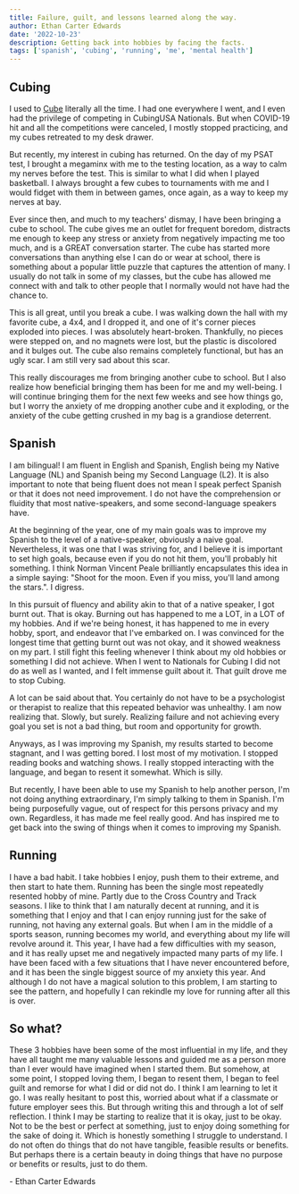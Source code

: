 ```yaml
---
title: Failure, guilt, and lessons learned along the way.
author: Ethan Carter Edwards
date: '2022-10-23'
description: Getting back into hobbies by facing the facts.
tags: ['spanish', 'cubing', 'running', 'me', 'mental health']
---
```

## Cubing

I used to [Cube](https://www.urbandictionary.com/define.php?term=Cubing) literally all the time. I had one everywhere I went, and I even had the privilege of competing in CubingUSA Nationals. But when COVID-19 hit and all the competitions were canceled, I mostly stopped practicing, and my cubes retreated to my desk drawer.

But recently, my interest in cubing has returned. On the day of my PSAT test, I brought a megaminx with me to the testing location, as a way to calm my nerves before the test. This is similar to what I did when I played basketball. I always brought a few cubes to tournaments with me and I would fidget with them in between games, once again, as a way to keep my nerves at bay.

Ever since then, and much to my teachers' dismay, I have been bringing a cube to school. The cube gives me an outlet for frequent boredom, distracts me enough to keep any stress or anxiety from negatively impacting me too much, and is a GREAT conversation starter. The cube has started more conversations than anything else I can do or wear at school, there is something about a popular little puzzle that captures the attention of many. I usually do not talk in some of my classes, but the cube has allowed me connect with and talk to other people that I normally would not have had the chance to.

This is all great, until you break a cube. I was walking down the hall with my favorite cube, a 4x4, and I dropped it, and one of it's corner pieces exploded into pieces. I was absolutely heart-broken. Thankfully, no pieces were stepped on, and no magnets were lost, but the plastic is discolored and it bulges out. The cube also remains completely functional, but has an ugly scar. I am still very sad about this scar.

This really discourages me from bringing another cube to school. But I also realize how beneficial bringing them has been for me and my well-being. I will continue bringing them for the next few weeks and see how things go, but I worry the anxiety of me dropping another cube and it exploding, or the anxiety of the cube getting crushed in my bag is a grandiose deterrent.

## Spanish

I am bilingual! I am fluent in English and Spanish, English being my Native Language (NL) and Spanish being my Second Language (L2). It is also important to note that being fluent does not mean I speak perfect Spanish or that it does not need improvement. I do not have the comprehension or fluidity that most native-speakers, and some second-language speakers have.

At the beginning of the year, one of my main goals was to improve my Spanish to the level of a native-speaker, obviously a naive goal. Nevertheless, it was one that I was striving for, and I believe it is important to set high goals, because even if you do not hit them, you'll probably hit something. I think Norman Vincent Peale brilliantly encapsulates this idea in a simple saying: "Shoot for the moon. Even if you miss, you'll land among the stars.". I digress.

In this pursuit of fluency and ability akin to that of a native speaker, I got burnt out. That is okay. Burning out has happened to me a LOT, in a LOT of my hobbies. And if we're being honest, it has happened to me in every hobby, sport, and endeavor that I've embarked on. I was convinced for the longest time that getting burnt out was not okay, and it showed weakness on my part. I still fight this feeling whenever I think about my old hobbies or something I did not achieve. When I went to Nationals for Cubing I did not do as well as I wanted, and I felt immense guilt about it. That guilt drove me to stop Cubing.

A lot can be said about that. You certainly do not have to be a psychologist or therapist to realize that this repeated behavior was unhealthy. I am now realizing that. Slowly, but surely. Realizing failure and not achieving every goal you set is not a bad thing, but room and opportunity for growth.

Anyways, as I was improving my Spanish, my results started to become stagnant, and I was getting bored. I lost most of my motivation. I stopped reading books and watching shows. I really stopped interacting with the language, and began to resent it somewhat. Which is silly.

But recently, I have been able to use my Spanish to help another person, I'm not doing anything extraordinary, I'm simply talking to them in Spanish. I'm being purposefully vague, out of respect for this persons privacy and my own. Regardless, it has made me feel really good. And has inspired me to get back into the swing of things when it comes to improving my Spanish.

## Running

I have a bad habit. I take hobbies I enjoy, push them to their extreme, and then start to hate them. Running has been the single most repeatedly resented hobby of mine. Partly due to the Cross Country and Track seasons. I like to think that I am naturally decent at running, and it is something that I enjoy and that I can enjoy running just for the sake of running, not having any external goals. But when I am in the middle of a sports season, running becomes my world, and everything about my life will revolve around it. This year, I have had a few difficulties with my season, and it has really upset me and negatively impacted many parts of my life. I have been faced with a few situations that I have never encountered before, and it has been the single biggest source of my anxiety this year. And although I do not have a magical solution to this problem, I am starting to see the pattern, and hopefully I can rekindle my love for running after all this is over.

## So what?

These 3 hobbies have been some of the most influential in my life, and they have all taught me many valuable lessons and guided me as a person more than I ever would have imagined when I started them. But somehow, at some point, I stopped loving them, I began to resent them, I began to feel guilt and remorse for what I did or did not do. I think I am learning to let it go. I was really hesitant to post this, worried about what if a classmate or future employer sees this. But through writing this and through a lot of self reflection. I think I may be starting to realize that it is okay, just to be okay. Not to be the best or perfect at something, just to enjoy doing something for the sake of doing it. Which is honestly something I struggle to understand. I do not often do things that do not have tangible, feasible results or benefits. But perhaps there is a certain beauty in doing things that have no purpose or benefits or results, just to do them.

\- Ethan Carter Edwards
